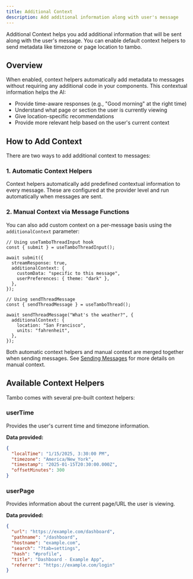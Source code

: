 ```yaml
---
title: Additional Context
description: Add additional information along with user's message
---
```


Additional Context helps you add additional information that will be sent along with the user's message. You can enable default context helpers to send metadata like timezone or page location to tambo.

## Overview

When enabled, context helpers automatically add metadata to messages without requiring any additional code in your components. This contextual information helps the AI:

- Provide time-aware responses (e.g., "Good morning" at the right time)
- Understand what page or section the user is currently viewing
- Give location-specific recommendations
- Provide more relevant help based on the user's current context

## How to Add Context

There are two ways to add additional context to messages:

### 1. Automatic Context Helpers

Context helpers automatically add predefined contextual information to every message. These are configured at the provider level and run automatically when messages are sent.

### 2. Manual Context via Message Functions

You can also add custom context on a per-message basis using the `additionalContext` parameter:

```tsx
// Using useTamboThreadInput hook
const { submit } = useTamboThreadInput();

await submit({
  streamResponse: true,
  additionalContext: {
    customData: "specific to this message",
    userPreferences: { theme: "dark" },
  },
});

// Using sendThreadMessage
const { sendThreadMessage } = useTamboThread();

await sendThreadMessage("What's the weather?", {
  additionalContext: {
    location: "San Francisco",
    units: "fahrenheit",
  },
});
```

Both automatic context helpers and manual context are merged together when sending messages. See [Sending Messages](message-threads/sending-messages) for more details on manual context.

## Available Context Helpers

Tambo comes with several pre-built context helpers:

### userTime

Provides the user's current time and timezone information.

**Data provided:**

```json
{
  "localTime": "1/15/2025, 3:30:00 PM",
  "timezone": "America/New_York",
  "timestamp": "2025-01-15T20:30:00.000Z",
  "offsetMinutes": 300
}
```

### userPage

Provides information about the current page/URL the user is viewing.

**Data provided:**

```json
{
  "url": "https://example.com/dashboard",
  "pathname": "/dashboard",
  "hostname": "example.com",
  "search": "?tab=settings",
  "hash": "#profile",
  "title": "Dashboard - Example App",
  "referrer": "https://example.com/login"
}
```
